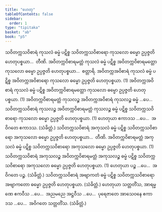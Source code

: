 ```yaml
---
title: "ဟေတု"
tableOfContents: false
sidebar:
  order: 1
type: "tipitaka"
basket: "ab"
book: "p5"
---
```



<DynamicBreadcrumb />

<Division number="11" book="p5" e="ch" v="39" p="3">

<Paragraph number="333" book="p5">
သဝိတက္ကသဝိစာရံ ကုသလံ ဓမ္မံ ပဋိစ္စ သဝိတက္ကသဝိစာရော ကုသလော ဓမ္မော ဥပ္ပဇ္ဇတိ ဟေတုပစ္စယာ…  တီဏိ.
</Paragraph>

<Paragraph number="334" book="p5">
အဝိတက္ကဝိစာရမတ္တံ ကုသလံ ဓမ္မံ ပဋိစ္စ အဝိတက္ကဝိစာရမတ္တော ကုသလော ဓမ္မော ဥပ္ပဇ္ဇတိ ဟေတုပစ္စယာ…  စတ္တာရိ.
</Paragraph>

<Paragraph number="335" book="p5">
အဝိတက္ကအဝိစာရံ ကုသလံ ဓမ္မံ ပဋိစ္စ အဝိတက္ကအဝိစာရော ကုသလော ဓမ္မော ဥပ္ပဇ္ဇတိ ဟေတုပစ္စယာ. (1)
</Paragraph>

<Paragraph number="336" book="p5">
အဝိတက္ကအဝိစာရံ ကုသလံ ဓမ္မံ ပဋိစ္စ အဝိတက္ကဝိစာရမတ္တော ကုသလော ဓမ္မော ဥပ္ပဇ္ဇတိ ဟေတုပစ္စယာ. (1)
</Paragraph>

<Paragraph number="337" book="p5">
အဝိတက္ကဝိစာရမတ္တံ ကုသလဉ္စ အဝိတက္ကအဝိစာရံ ကုသလဉ္စ ဓမ္မံ …ပေ…  သဝိတက္ကသဝိစာရံ ကုသလဉ္စ အဝိတက္ကဝိစာရမတ္တံ ကုသလဉ္စ ဓမ္မံ ပဋိစ္စ သဝိတက္ကသဝိစာရော ကုသလော ဓမ္မော ဥပ္ပဇ္ဇတိ ဟေတုပစ္စယာ. (1)
</Paragraph>

<Paragraph number="338" book="p5">
ဟေတုယာ ဧကာဒသ …ပေ…  အဝိဂတေ ဧကာဒသ. (သံခိတ္တံ.)
</Paragraph>

</Division>
<Division number="12" book="p5" e="ch" v="39" p="3">

<Paragraph number="339" book="p5">
သဝိတက္ကသဝိစာရံ အကုသလံ ဓမ္မံ ပဋိစ္စ သဝိတက္ကသဝိစာရော အကုသလော ဓမ္မော ဥပ္ပဇ္ဇတိ ဟေတုပစ္စယာ…  တီဏိ.
</Paragraph>

<Paragraph number="340" book="p5">
အဝိတက္ကဝိစာရမတ္တံ အကုသလံ ဓမ္မံ ပဋိစ္စ သဝိတက္ကသဝိစာရော အကုသလော ဓမ္မော ဥပ္ပဇ္ဇတိ ဟေတုပစ္စယာ. (1)
</Paragraph>

<Paragraph number="341" book="p5">
သဝိတက္ကသဝိစာရံ အကုသလဉ္စ အဝိတက္ကဝိစာရမတ္တံ အကုသလဉ္စ ဓမ္မံ ပဋိစ္စ သဝိတက္ကသဝိစာရော အကုသလော ဓမ္မော ဥပ္ပဇ္ဇတိ ဟေတုပစ္စယာ. (1)
</Paragraph>

<Paragraph number="342" book="p5">
ဟေတုယာ ပဉ္စ …ပေ…  အဝိဂတေ ပဉ္စ. (သံခိတ္တံ.)
</Paragraph>

</Division>
<Division number="13" book="p5" e="ch" v="39" p="4">

<Paragraph number="343" book="p5">
သဝိတက္ကသဝိစာရံ အဗျာကတံ ဓမ္မံ ပဋိစ္စ သဝိတက္ကသဝိစာရော အဗျာကတော ဓမ္မော ဥပ္ပဇ္ဇတိ ဟေတုပစ္စယာ. (သံခိတ္တံ.)
</Paragraph>

<Paragraph number="344" book="p5">
ဟေတုယာ သတ္တတိံသ, အာရမ္မဏေ ဧကဝီသ …ပေ…  အညမညေ အဋ္ဌဝီသ …ပေ…  ပုရေဇာတေ အာသေဝနေ ဧကာဒသ …ပေ…  အဝိဂတေ သတ္တတိံသ. (သံခိတ္တံ.)
</Paragraph>
</Division>